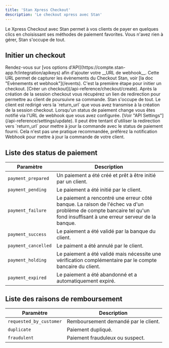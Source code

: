 ```yaml
---
title: 'Stan Xpress Checkout'
description: 'Le checkout xpress avec Stan'
---
```


Le Xpress Checkout avec Stan permet à vos clients de payer en quelques clics en choisissant ses méthodes de paiement favorites. Vous n'avez rien à gérer, Stan s'occupe de tout.

## Initier un checkout

<Steps>
  <Step title="Configurer votre URL de webhook">
    Rendez-vous sur [vos options d'API](https://compte.stan-app.fr/integration/apikeys) afin d'ajouter votre __URL de webhook__. Cette URL permet de capturer les évènements du Checkout Stan, voir [la doc "Evènements et webhook"](/events).
  </Step>
  <Step title="Créer une session checkout">
    C'est la première étape pour initier un checkout. [Créer un checkout](/api-reference/checkout/create).
  </Step>
  <Step title="Redirection du client">
    Après la création de la session checkout vous récupérez un lien de redirection pour permettre au client de poursuivre sa commande. Stan s'occupe de tout.
  </Step>
  <Step title="Après le paiement">
    Le client est redirigé vers la `return_url` que vous avez transmise à la création de la session checkout.
  </Step>
  <Step title="Notification Webhook">
    Lorsqu'un status de paiement change vous êtes notifié via l'URL de webhook que vous avez configurée. [Voir "API Settings"](/api-reference/settings/update).
  </Step>
</Steps>

<Warning>
  Il peut être tentant d'utiliser la redirection vers `return_url` pour mettre à jour la commande avec le status de paiement fourni. Cela n'est pas une pratique recommandée, préférez la notification Webhook pour mettre à jour la commande de votre client.
</Warning>

## Liste des status de paiement

| Paramètre         | Description                           |  
| ----------------- | ------------------------------------- | 
| `payment_prepared`  | Un paiement a été créé et prêt à être initié par un client. |
| `payment_pending`   | Le paiement a été initié par le client. |
| `payment_failure`   | Le paiement a rencontré une erreur côté banque. La raison de l'échec va d'un problème de compte bancaire tel qu'un fond insuffisant à une erreur serveur de la banque. |
| `payment_success`   | Le paiement a été validé par la banque du client. |
| `payment_cancelled` | Le paiment a été annulé par le client. |
| `payment_holding`   | Le paiement a été validé mais nécessite une vérification complémentaire par le compte bancaire du client. |
| `payment_expired`   | Le paiement a été abandonné et a automatiquement expiré. |

## Liste des raisons de remboursement

| Paramètre         | Description                           |  
| ----------------- | ------------------------------------- | 
| `requested_by_customer`  | Remboursement demandé par le client. |
| `duplicate`   | Paiement dupliqué. |
| `fraudulent`   | Paiement frauduleux ou suspect. |
